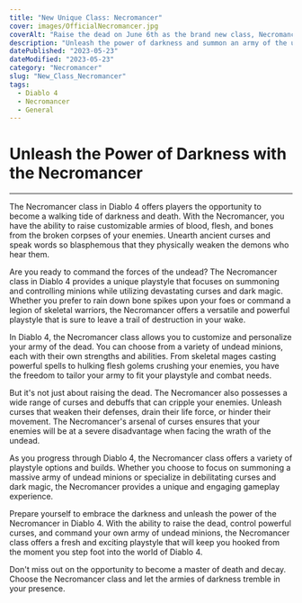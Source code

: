 ```yaml
---
title: "New Unique Class: Necromancer"
cover: images/OfficialNecromancer.jpg
coverAlt: "Raise the dead on June 6th as the brand new class, Necromancer"
description: "Unleash the power of darkness and summon an army of the undead in Diablo 4 with the new Necromancer class."
datePublished: "2023-05-23"
dateModified: "2023-05-23"
category: "Necromancer"
slug: "New_Class_Necromancer"
tags:
  - Diablo 4
  - Necromancer
  - General
---
```


# Unleash the Power of Darkness with the Necromancer
---
The Necromancer class in Diablo 4 offers players the opportunity to become a walking tide of darkness and death. With the Necromancer, you have the ability to raise customizable armies of blood, flesh, and bones from the broken corpses of your enemies. Unearth ancient curses and speak words so blasphemous that they physically weaken the demons who hear them.

Are you ready to command the forces of the undead? The Necromancer class in Diablo 4 provides a unique playstyle that focuses on summoning and controlling minions while utilizing devastating curses and dark magic. Whether you prefer to rain down bone spikes upon your foes or command a legion of skeletal warriors, the Necromancer offers a versatile and powerful playstyle that is sure to leave a trail of destruction in your wake.

In Diablo 4, the Necromancer class allows you to customize and personalize your army of the dead. You can choose from a variety of undead minions, each with their own strengths and abilities. From skeletal mages casting powerful spells to hulking flesh golems crushing your enemies, you have the freedom to tailor your army to fit your playstyle and combat needs.

But it's not just about raising the dead. The Necromancer also possesses a wide range of curses and debuffs that can cripple your enemies. Unleash curses that weaken their defenses, drain their life force, or hinder their movement. The Necromancer's arsenal of curses ensures that your enemies will be at a severe disadvantage when facing the wrath of the undead.

As you progress through Diablo 4, the Necromancer class offers a variety of playstyle options and builds. Whether you choose to focus on summoning a massive army of undead minions or specialize in debilitating curses and dark magic, the Necromancer provides a unique and engaging gameplay experience.

Prepare yourself to embrace the darkness and unleash the power of the Necromancer in Diablo 4. With the ability to raise the dead, control powerful curses, and command your own army of undead minions, the Necromancer class offers a fresh and exciting playstyle that will keep you hooked from the moment you step foot into the world of Diablo 4.

Don't miss out on the opportunity to become a master of death and decay. Choose the Necromancer class and let the armies of darkness tremble in your presence.
